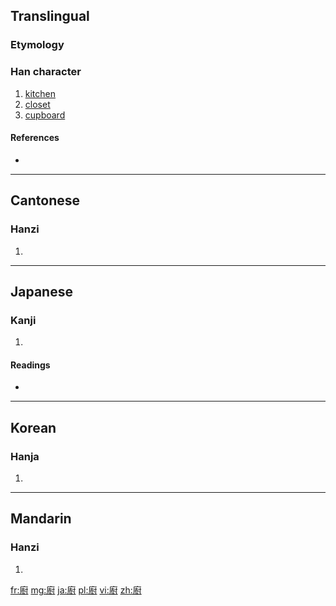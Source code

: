 {{also|厨}}
==Translingual==

===Etymology===
{{Han compound|广|尌|c1=s|c2=p|ls=psc}}

===Han character===
{{Han char|rn=53|rad=广|as=12|sn=15|four=0024<sub>0</sub>|canj=戈土廿戈 (IGTI)}}

# [[kitchen]]
# [[closet]]
# [[cupboard]]

====References====
* {{Han ref|kx=0350.180|dkj=09479|dj=0661.200|hdz=20900.100|uh=5EDA|ud=24282|bh=BC70|bd=48240}}

----

==Cantonese==

===Hanzi===
{{yue-hanzi|jyut=|y=cheui4, chyu4|sim=厨}}

# {{defn|lang=yue|sort=广12}}

----

==Japanese==

===Kanji===
{{ja-kanji|grade=|rs=广12}}

# {{defn|lang=ja|sort=广12}}

====Readings====
* {{ja-readings|on=[[ず]] (zu), [[ちゅう]] (chū)|kun=[[くりや]] (kuriya)}}

----

==Korean==

===Hanja===
{{ko-hanja|hangeul=[[주]]|rv=ju|mr=chu}}

# {{defn|lang=ko|sort=广12}}

----

==Mandarin==

===Hanzi===
{{cmn-hanzi|sim=厨|pin=[[chú]] ([[chu2]])|wg=ch'u<sup>2</sup>}}

# {{defn|lang=cmn|sort=广12}}

[[fr:廚]]
[[mg:廚]]
[[ja:廚]]
[[pl:廚]]
[[vi:廚]]
[[zh:廚]]